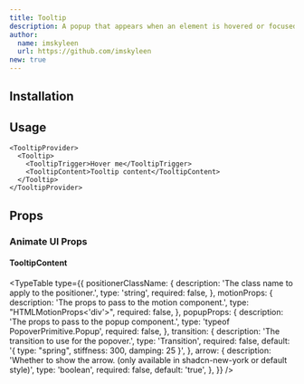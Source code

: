 ```yaml
---
title: Tooltip
description: A popup that appears when an element is hovered or focused, showing a hint for sighted users.
author:
  name: imskyleen
  url: https://github.com/imskyleen
new: true
---
```


<ComponentPreview name="base-tooltip-demo" />

## Installation

<ComponentInstallation name="base-tooltip" />

## Usage

```tsx
<TooltipProvider>
  <Tooltip>
    <TooltipTrigger>Hover me</TooltipTrigger>
    <TooltipContent>Tooltip content</TooltipContent>
  </Tooltip>
</TooltipProvider>
```

## Props

<div className="flex flex-row gap-x-3">
  <ExternalLink
    href="https://base-ui.com/react/components/tooltip"
    text="Docs"
  />
  <ExternalLink
    href="https://base-ui.com/react/components/tooltip#api-reference"
    text="API Reference"
  />
</div>

### Animate UI Props

#### TooltipContent

<TypeTable
  type={{
    positionerClassName: {
      description: 'The class name to apply to the positioner.',
      type: 'string',
      required: false,
    },
    motionProps: {
      description: 'The props to pass to the motion component.',
      type: "HTMLMotionProps<'div'>",
      required: false,
    },
    popupProps: {
      description: 'The props to pass to the popup component.',
      type: 'typeof PopoverPrimitive.Popup',
      required: false,
    },
    transition: {
      description: 'The transition to use for the popover.',
      type: 'Transition',
      required: false,
      default: '{ type: "spring", stiffness: 300, damping: 25 }',
    },
    arrow: {
      description:
        'Whether to show the arrow. (only available in shadcn-new-york or default style)',
      type: 'boolean',
      required: false,
      default: 'true',
    },
  }}
/>
